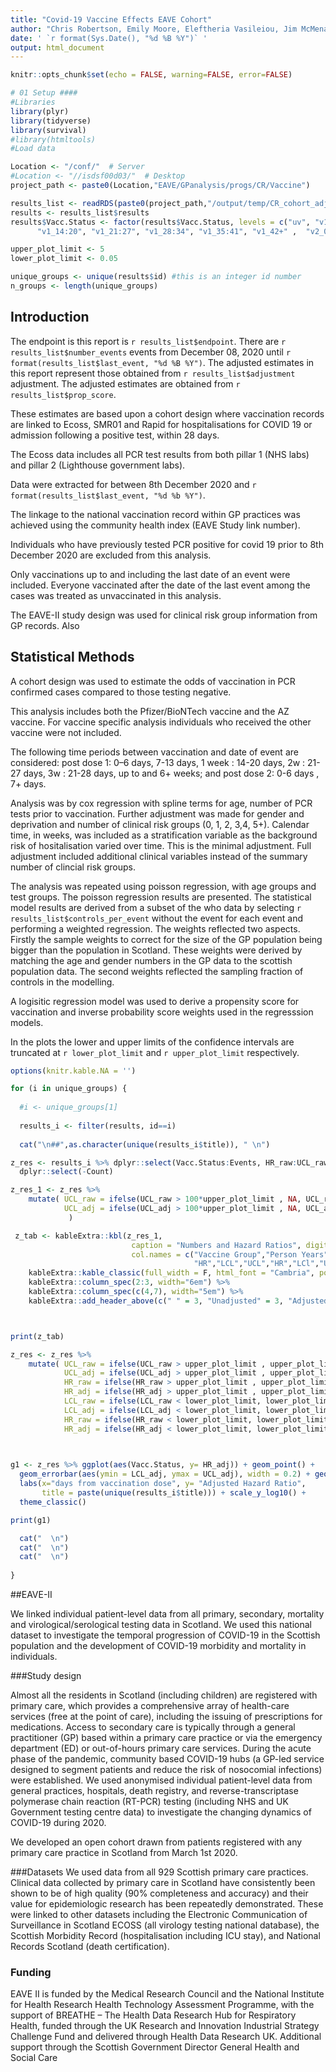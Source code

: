 ```yaml
---
title: "Covid-19 Vaccine Effects EAVE Cohort"
author: "Chris Robertson, Emily Moore, Eleftheria Vasileiou, Jim McMenamin, Colin Simpson,  Aziz Sheikh"
date: ' `r format(Sys.Date(), "%d %B %Y")` '
output: html_document
---
```


```r
knitr::opts_chunk$set(echo = FALSE, warning=FALSE, error=FALSE)

# 01 Setup ####
#Libraries
library(plyr)
library(tidyverse)
library(survival)
#library(htmltools)
#Load data

Location <- "/conf/"  # Server
#Location <- "//isdsf00d03/"  # Desktop
project_path <- paste0(Location,"EAVE/GPanalysis/progs/CR/Vaccine")

results_list <- readRDS(paste0(project_path,"/output/temp/CR_cohort_adj_hosp_covid.RDS"))
results <- results_list$results
results$Vacc.Status <- factor(results$Vacc.Status, levels = c("uv", "v1_0:6","v1_7:13",
      "v1_14:20", "v1_21:27", "v1_28:34", "v1_35:41", "v1_42+" ,  "v2_0:6",   "v2_7+"))

upper_plot_limit <- 5
lower_plot_limit <- 0.05

unique_groups <- unique(results$id) #this is an integer id number
n_groups <- length(unique_groups)
```

## Introduction

The endpoint is this report is `r results_list$endpoint`.  There are `r results_list$number_events` events from December 08, 2020 until `r format(results_list$last_event, "%d %B %Y")`.  The adjusted estimates in this report represent those obtained from `r results_list$adjustment` adjustment.  The adjusted estimates are obtained from `r results_list$prop_score`.

These estimates are based upon a cohort design where vaccination records are linked to Ecoss, SMR01 and Rapid for hospitalisations for COVID 19 or admission following a positive test, within 28 days.

The Ecoss data includes all PCR test results from both pillar 1 (NHS labs) and pillar 2 (Lighthouse government labs).

Data were extracted for  between 8th December 2020 and `r format(results_list$last_event, "%d %b %Y")`.  

The linkage to the national vaccination record within GP practices was achieved using the community health index (EAVE Study link number).  

Individuals who have previously tested PCR positive for covid 19 prior to 8th December 2020 are excluded from this analysis.

Only vaccinations up to and including the last date of an event were included.  Everyone vaccinated after the date of the last event among the cases was treated as unvaccinated in this analysis.

The EAVE-II study design was used for clinical risk group information from GP records.  Also


## Statistical Methods

A cohort design was used to estimate the odds of vaccination in PCR confirmed cases compared to those testing negative. 

This analysis  includes both the Pfizer/BioNTech vaccine and the AZ vaccine. For vaccine specific analysis individuals who received the other vaccine were not included.

The following time periods between vaccination and date of event are considered: post dose 1: 0--6 days, 7-13 days, 1 week : 14-20 days,  2w : 21-27 days, 3w : 21-28 days, up to and 6+ weeks; and post dose 2: 0-6 days , 7+ days.  

Analysis was by cox regression  with spline terms for age,  number of PCR tests prior to vaccination.  Further adjustment was made for gender and deprivation and number of clinical risk groups (0, 1, 2, 3,4, 5+).  Calendar time, in weeks, was included as a stratification variable as the background risk of hositalisation varied over time.  This is the minimal adjustment.  Full adjustment included additional clinical variables instead of the summary number of clincial risk groups.

The analysis was repeated using poisson regression, with age groups and test groups.  The poisson regression results are presented.  The statistical model results are derived from a subset of the who data by selecting `r results_list$controls_per_event` without the event for each event and performing a weighted regression.  The weights reflected two aspects.  Firstly the sample weights to correct for the size of the GP population being bigger than the population in Scotland.  These weights were derived by matching the age and gender numbers in the GP data to the scottish population data.  The second weights reflected the sampling fraction of controls in the modelling.

A logisitic regression model was used to derive a propensity score for vaccination and inverse probability score weights used in the regresssion models.

In the plots the lower and upper limits of the confidence intervals are truncated at `r lower_plot_limit` and `r upper_plot_limit` respectively.




```r
options(knitr.kable.NA = '')

for (i in unique_groups) { 
  
  #i <- unique_groups[1]
  
  results_i <- filter(results, id==i)
  
  cat("\n##",as.character(unique(results_i$title)), " \n") 

z_res <- results_i %>% dplyr::select(Vacc.Status:Events, HR_raw:UCL_raw, HR_adj:UCL_adj) %>% 
  dplyr::select(-Count)

z_res_1 <- z_res %>% 
    mutate( UCL_raw = ifelse(UCL_raw > 100*upper_plot_limit , NA, UCL_raw),
            UCL_adj = ifelse(UCL_adj > 100*upper_plot_limit , NA, UCL_adj)
             )

 z_tab <- kableExtra::kbl(z_res_1, 
                           caption = "Numbers and Hazard Ratios", digits=c(NA,0,0,rep(2,6)), 
                           col.names = c("Vaccine Group","Person Years","Number Events",
                                         "HR","LCL","UCL","HR","LCl","UCL" )) %>%
    kableExtra::kable_classic(full_width = F, html_font = "Cambria", position = "left") %>%
    kableExtra::column_spec(2:3, width="6em") %>% 
    kableExtra::column_spec(c(4,7), width="5em") %>% 
    kableExtra::add_header_above(c(" " = 3, "Unadjusted" = 3, "Adjusted" = 3))



print(z_tab)

z_res <- z_res %>% 
    mutate( UCL_raw = ifelse(UCL_raw > upper_plot_limit , upper_plot_limit, UCL_raw),
            UCL_adj = ifelse(UCL_adj > upper_plot_limit , upper_plot_limit, UCL_adj),
            HR_raw = ifelse(HR_raw > upper_plot_limit , upper_plot_limit, HR_raw),
            HR_adj = ifelse(HR_adj > upper_plot_limit , upper_plot_limit, HR_adj), 
            LCL_raw = ifelse(LCL_raw < lower_plot_limit, lower_plot_limit, LCL_raw),
            LCL_adj = ifelse(LCL_adj < lower_plot_limit, lower_plot_limit, LCL_adj),
            HR_raw = ifelse(HR_raw < lower_plot_limit, lower_plot_limit, HR_raw),
            HR_adj = ifelse(HR_adj < lower_plot_limit, lower_plot_limit, HR_adj) )
  


g1 <- z_res %>% ggplot(aes(Vacc.Status, y= HR_adj)) + geom_point() +
  geom_errorbar(aes(ymin = LCL_adj, ymax = UCL_adj), width = 0.2) + geom_hline(yintercept=1)+
  labs(x="days from vaccination dose", y= "Adjusted Hazard Ratio", 
       title = paste(unique(results_i$title))) + scale_y_log10() + 
  theme_classic() 

print(g1)

  cat("  \n")
  cat("  \n")
  cat("  \n")
  
}

```


##EAVE-II

We linked individual patient-level data from all primary, secondary, mortality and virological/serological testing data in Scotland. We used this national dataset to investigate the temporal progression of COVID-19 in the Scottish population and the development of COVID-19 morbidity and mortality in individuals. 

###Study design

Almost all the residents in Scotland (including children) are registered with primary care, which provides a comprehensive array of health-care services (free at the point of care), including the issuing of prescriptions for medications. Access to secondary care is typically through a general practitioner (GP) based within a primary care practice or via the emergency department (ED) or out-of-hours primary care services. During the acute phase of the pandemic, community based COVID-19 hubs (a GP-led service designed to segment patients and reduce the risk of nosocomial infections) were established. We used anonymised individual patient-level data from general practices, hospitals, death registry, and reverse-transcriptase polymerase chain reaction (RT-PCR) testing (including NHS and UK Government testing centre data) to investigate the changing dynamics of COVID-19 during 2020.

We developed an open cohort drawn from patients registered with any primary care practice in Scotland from March 1st 2020. 

###Datasets
We used data from all 929 Scottish primary care practices. Clinical data collected by primary care in Scotland have consistently been shown to be of high quality (90% completeness and accuracy) and their value for epidemiologic research has been repeatedly demonstrated. These were linked to other datasets including the Electronic Communication of Surveillance in Scotland ECOSS (all virology testing national database), the Scottish Morbidity Record (hospitalisation including ICU stay), and National Records Scotland (death certification).


### Funding

EAVE II is funded by the Medical Research Council and the National Institute for Health Research Health Technology Assessment Programme, with the support of BREATHE – The Health Data Research Hub for Respiratory Health, funded through the UK Research and Innovation Industrial Strategy Challenge Fund and delivered through Health Data Research UK. Additional support through the Scottish Government Director General Health and Social Care


